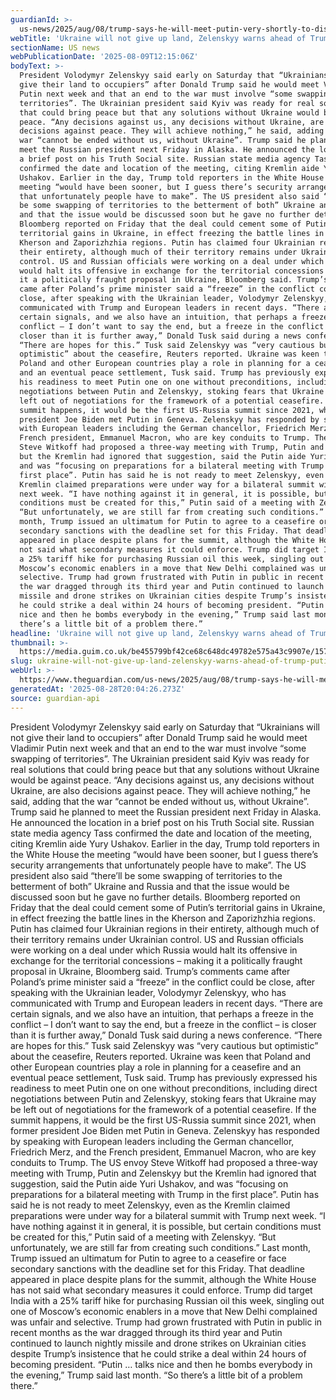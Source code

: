 ```yaml
---
guardianId: >-
  us-news/2025/aug/08/trump-says-he-will-meet-putin-very-shortly-to-discuss-end-to-ukraine-war
webTitle: 'Ukraine will not give up land, Zelenskyy warns ahead of Trump-Putin meeting'
sectionName: US news
webPublicationDate: '2025-08-09T12:15:06Z'
bodyText: >-
  President Volodymyr Zelenskyy said early on Saturday that “Ukrainians will not
  give their land to occupiers” after Donald Trump said he would meet Vladimir
  Putin next week and that an end to the war must involve “some swapping of
  territories”. The Ukrainian president said Kyiv was ready for real solutions
  that could bring peace but that any solutions without Ukraine would be against
  peace. “Any decisions against us, any decisions without Ukraine, are also
  decisions against peace. They will achieve nothing,” he said, adding that the
  war “cannot be ended without us, without Ukraine”. Trump said he planned to
  meet the Russian president next Friday in Alaska. He announced the location in
  a brief post on his Truth Social site. Russian state media agency Tass
  confirmed the date and location of the meeting, citing Kremlin aide Yury
  Ushakov. Earlier in the day, Trump told reporters in the White House the
  meeting “would have been sooner, but I guess there’s security arrangements
  that unfortunately people have to make”. The US president also said “there’ll
  be some swapping of territories to the betterment of both” Ukraine and Russia
  and that the issue would be discussed soon but he gave no further details.
  Bloomberg reported on Friday that the deal could cement some of Putin’s
  territorial gains in Ukraine, in effect freezing the battle lines in the
  Kherson and Zaporizhzhia regions. Putin has claimed four Ukrainian regions in
  their entirety, although much of their territory remains under Ukrainian
  control. US and Russian officials were working on a deal under which Russia
  would halt its offensive in exchange for the territorial concessions – making
  it a politically fraught proposal in Ukraine, Bloomberg said. Trump’s comments
  came after Poland’s prime minister said a “freeze” in the conflict could be
  close, after speaking with the Ukrainian leader, Volodymyr Zelenskyy, who has
  communicated with Trump and European leaders in recent days. “There are
  certain signals, and we also have an intuition, that perhaps a freeze in the
  conflict – I don’t want to say the end, but a freeze in the conflict – is
  closer than it is further away,” Donald Tusk said during a news conference.
  “There are hopes for this.” Tusk said Zelenskyy was “very cautious but
  optimistic” about the ceasefire, Reuters reported. Ukraine was keen that
  Poland and other European countries play a role in planning for a ceasefire
  and an eventual peace settlement, Tusk said. Trump has previously expressed
  his readiness to meet Putin one on one without preconditions, including direct
  negotiations between Putin and Zelenskyy, stoking fears that Ukraine may be
  left out of negotiations for the framework of a potential ceasefire. If the
  summit happens, it would be the first US-Russia summit since 2021, when former
  president Joe Biden met Putin in Geneva. Zelenskyy has responded by speaking
  with European leaders including the German chancellor, Friedrich Merz, and the
  French president, Emmanuel Macron, who are key conduits to Trump. The US envoy
  Steve Witkoff had proposed a three-way meeting with Trump, Putin and Zelenskyy
  but the Kremlin had ignored that suggestion, said the Putin aide Yuri Ushakov,
  and was “focusing on preparations for a bilateral meeting with Trump in the
  first place”. Putin has said he is not ready to meet Zelenskyy, even as the
  Kremlin claimed preparations were under way for a bilateral summit with Trump
  next week. “I have nothing against it in general, it is possible, but certain
  conditions must be created for this,” Putin said of a meeting with Zelenskyy.
  “But unfortunately, we are still far from creating such conditions.” Last
  month, Trump issued an ultimatum for Putin to agree to a ceasefire or face
  secondary sanctions with the deadline set for this Friday. That deadline
  appeared in place despite plans for the summit, although the White House has
  not said what secondary measures it could enforce. Trump did target India with
  a 25% tariff hike for purchasing Russian oil this week, singling out one of
  Moscow’s economic enablers in a move that New Delhi complained was unfair and
  selective. Trump had grown frustrated with Putin in public in recent months as
  the war dragged through its third year and Putin continued to launch nightly
  missile and drone strikes on Ukrainian cities despite Trump’s insistence that
  he could strike a deal within 24 hours of becoming president. “Putin … talks
  nice and then he bombs everybody in the evening,” Trump said last month. “So
  there’s a little bit of a problem there.”
headline: 'Ukraine will not give up land, Zelenskyy warns ahead of Trump-Putin meeting'
thumbnail: >-
  https://media.guim.co.uk/be455799bf42ce68c648dc49782e575a43c9907e/157_0_2511_2009/500.jpg
slug: ukraine-will-not-give-up-land-zelenskyy-warns-ahead-of-trump-putin-meeting
webUrl: >-
  https://www.theguardian.com/us-news/2025/aug/08/trump-says-he-will-meet-putin-very-shortly-to-discuss-end-to-ukraine-war
generatedAt: '2025-08-28T20:04:26.273Z'
source: guardian-api
---
```

President Volodymyr Zelenskyy said early on Saturday that “Ukrainians will not give their land to occupiers” after Donald Trump said he would meet Vladimir Putin next week and that an end to the war must involve “some swapping of territories”. The Ukrainian president said Kyiv was ready for real solutions that could bring peace but that any solutions without Ukraine would be against peace. “Any decisions against us, any decisions without Ukraine, are also decisions against peace. They will achieve nothing,” he said, adding that the war “cannot be ended without us, without Ukraine”. Trump said he planned to meet the Russian president next Friday in Alaska. He announced the location in a brief post on his Truth Social site. Russian state media agency Tass confirmed the date and location of the meeting, citing Kremlin aide Yury Ushakov. Earlier in the day, Trump told reporters in the White House the meeting “would have been sooner, but I guess there’s security arrangements that unfortunately people have to make”. The US president also said “there’ll be some swapping of territories to the betterment of both” Ukraine and Russia and that the issue would be discussed soon but he gave no further details. Bloomberg reported on Friday that the deal could cement some of Putin’s territorial gains in Ukraine, in effect freezing the battle lines in the Kherson and Zaporizhzhia regions. Putin has claimed four Ukrainian regions in their entirety, although much of their territory remains under Ukrainian control. US and Russian officials were working on a deal under which Russia would halt its offensive in exchange for the territorial concessions – making it a politically fraught proposal in Ukraine, Bloomberg said. Trump’s comments came after Poland’s prime minister said a “freeze” in the conflict could be close, after speaking with the Ukrainian leader, Volodymyr Zelenskyy, who has communicated with Trump and European leaders in recent days. “There are certain signals, and we also have an intuition, that perhaps a freeze in the conflict – I don’t want to say the end, but a freeze in the conflict – is closer than it is further away,” Donald Tusk said during a news conference. “There are hopes for this.” Tusk said Zelenskyy was “very cautious but optimistic” about the ceasefire, Reuters reported. Ukraine was keen that Poland and other European countries play a role in planning for a ceasefire and an eventual peace settlement, Tusk said. Trump has previously expressed his readiness to meet Putin one on one without preconditions, including direct negotiations between Putin and Zelenskyy, stoking fears that Ukraine may be left out of negotiations for the framework of a potential ceasefire. If the summit happens, it would be the first US-Russia summit since 2021, when former president Joe Biden met Putin in Geneva. Zelenskyy has responded by speaking with European leaders including the German chancellor, Friedrich Merz, and the French president, Emmanuel Macron, who are key conduits to Trump. The US envoy Steve Witkoff had proposed a three-way meeting with Trump, Putin and Zelenskyy but the Kremlin had ignored that suggestion, said the Putin aide Yuri Ushakov, and was “focusing on preparations for a bilateral meeting with Trump in the first place”. Putin has said he is not ready to meet Zelenskyy, even as the Kremlin claimed preparations were under way for a bilateral summit with Trump next week. “I have nothing against it in general, it is possible, but certain conditions must be created for this,” Putin said of a meeting with Zelenskyy. “But unfortunately, we are still far from creating such conditions.” Last month, Trump issued an ultimatum for Putin to agree to a ceasefire or face secondary sanctions with the deadline set for this Friday. That deadline appeared in place despite plans for the summit, although the White House has not said what secondary measures it could enforce. Trump did target India with a 25% tariff hike for purchasing Russian oil this week, singling out one of Moscow’s economic enablers in a move that New Delhi complained was unfair and selective. Trump had grown frustrated with Putin in public in recent months as the war dragged through its third year and Putin continued to launch nightly missile and drone strikes on Ukrainian cities despite Trump’s insistence that he could strike a deal within 24 hours of becoming president. “Putin … talks nice and then he bombs everybody in the evening,” Trump said last month. “So there’s a little bit of a problem there.”
